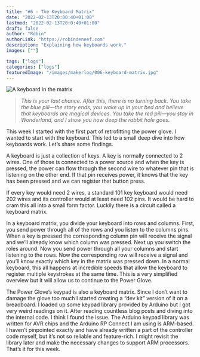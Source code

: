 ```yaml
---
title: "#6 - The Keyboard Matrix"
date: "2022-02-13T20:00:40+01:00"
lastmod: "2022-02-13T20:0:40+01:00"
draft: false
author: "Robin"
authorLink: "https://robindeneef.com"
description: "Explaining how keyboards work."
images: [""]

tags: ["logs"]
categories: ["logs"]
featuredImage: "/images/makerlog/006-keyboard-matrix.jpg"
---
```


![A keyboard in the matrix](/images/makerlog/006-keyboard-matrix.jpg)


> *This is your last chance. After this, there is no turning back. You take the *blue* pill—the story ends, you wake up in your bed and believe that keyboards are magical devices. You take the *red* pill—you stay in Wonderland, and I show you how deep the rabbit hole 
goes.*

This week I started with the first part of retrofitting the power glove. I wanted to start with the keyboard. This led to a small deep dive into how keyboards work. Let’s share some findings.

A keyboard is just a collection of keys. A key is normally connected to 2 wires. One of those is connected to a power source and when the key is pressed, the power can flow through the second wire to whatever pin that is listening on the other end. If that pin receives power, it knows that the key has been pressed and we can register that button press. 

If every key would need 2 wires, a standard 101 key keyboard would need 202 wires and its controller would at least need 102 pins. It would be hard to cram this all into a small form factor. Luckily there is a circuit called a keyboard matrix. 

In a keyboard matrix, you divide your keyboard into rows and columns. First, you send power through all of the rows and you listen to the columns pins. When a key is pressed the corresponding column pin will receive the signal and we’ll already know which column was pressed. Next up you switch the roles around. Now you send power through all your columns and start listening to the rows. Now the corresponding row will receive a signal and you’ll know exactly which key in the matrix was pressed down. In a normal keyboard, this all happens at incredible speeds that allow the keyboard to register multiple keystrokes at the same time. This is a very simplified overview but it will allow us to continue to the Power Glove.

The Power Glove’s keypad is also a keyboard matrix. Since I don’t want to damage the glove too much I started creating a “dev kit” version of it on a breadboard. I loaded up some keypad library provided by Arduino but I got very weird readings on it. After reading countless blog posts and diving into the internal code. I think I found the issue. The Arduino keypad library was written for AVR chips and the Arduino RP Connect I am using is ARM-based. I haven’t pinpointed exactly and have already written a part of the controller code myself, but it’s not so reliable and feature-rich. I might revisit the library later and make the necessary changes to support ARM processors. That’s it for this week.
